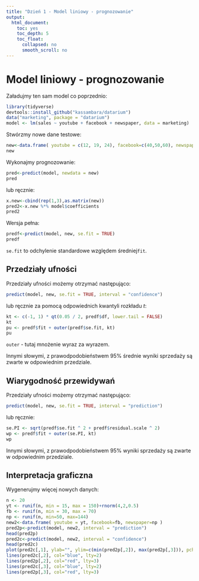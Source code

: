 ```yaml
---
title: "Dzień 1 - Model liniowy - prognozowanie"
output:
  html_document:
    toc: yes
    toc_depth: 5
    toc_float:
      collapsed: no
      smooth_scroll: no
---
```

<style type="text/css">
.title {
  display: none;
}

.table {
    width:70%;
}

#getting-started img {
  margin-right: 10px;
}

</style>



# Model liniowy - prognozowanie

Załadujmy ten sam model co poprzednio:

```r
library(tidyverse)
devtools::install_github("kassambara/datarium")
data("marketing", package = "datarium")
model <- lm(sales ~ youtube + facebook + newspaper, data = marketing)
``` 

Stwórzmy nowe dane testowe:
```r
new<-data.frame( youtube = c(12, 19, 24), facebook=c(40,50,60), newspaper=c(25,55,85) )
new
```

Wykonajmy prognozowanie:

```r
pred<-predict(model, newdata = new)
pred
```

lub ręcznie:
```r
x.new<-cbind(rep(1,3),as.matrix(new))
pred2<-x.new %*% model$coefficients
pred2
```

Wersja pełna:
```r
predf<-predict(model, new, se.fit = TRUE)
predf
```

`se.fit` to odchylenie standardowe względem średniej`fit`.

## Przedziały ufności

Przedziały ufności możemy otrzymać następująco:

```r
predict(model, new, se.fit = TRUE, interval = "confidence")
```

lub ręcznie za pomocą odpowiednich kwantyli rozkładu $t$:

```r
kt <- c(-1, 1) * qt(0.05 / 2, predf$df, lower.tail = FALSE)
kt
pu <- predf$fit + outer(predf$se.fit, kt)
pu
```

`outer` - tutaj mnożenie wyraz za wyrazem.

Innymi słowymi, z prawodpodobieństwem 95% średnie wyniki sprzedaży są zwarte w odpowiednim przedziale.

## Wiarygodność przewidywań

Przedziały ufności możemy otrzymać następująco:

```r
predict(model, new, se.fit = TRUE, interval = "prediction")
```

lub ręcznie:

```r
se.PI <- sqrt(predf$se.fit ^ 2 + predf$residual.scale ^ 2)
wp <- predf$fit + outer(se.PI, kt)
wp
```

Innymi słowymi, z prawodpodobieństwem 95% wyniki sprzedaży są zwarte w odpowiednim przedziale.

## Interpretacja graficzna

Wygenerujmy więcej nowych danych:

```r
n <- 20    
yt <- runif(n, min = 15, max = 150)+rnorm(4,2,0.5)
fb <- runif(n, min = 30, max = 70)
np <- runif(n, min=50, max=144)
new2<-data.frame( youtube = yt, facebook=fb, newspaper=np )
pred2p<-predict(model, new2, interval = "prediction")
head(pred2p)
pred2c<-predict(model, new2, interval = "confidence")
head(pred2c)
plot(pred2c[,1], ylab="", ylim=c(min(pred2p[,2]), max(pred2p[,3])), pch=20)
lines(pred2c[,2], col="blue", lty=2)
lines(pred2p[,2], col="red", lty=3)
lines(pred2c[,3], col="blue", lty=2)
lines(pred2p[,3], col="red", lty=3)
```
</div>

